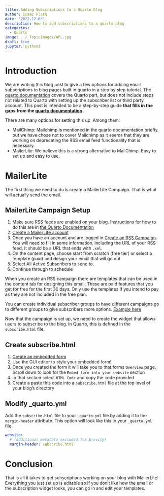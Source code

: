 ```yaml
---
title: Adding Subscriptions to a Quarto Blog
author: Isaac Flath
date: '2022-12-03'
description: How to add subscriptions to a quarto blog
categories:
  - Quarto
image: ../_TopicImages/APL.jpg
draft: true
jupyter: python3
---
```


# Introduction

We are writing this blog post to give a few options for adding email subscriptions to blog pages built in quarto in a step by step tutorial.  The [quarto documentation](https://quarto.org/docs/websites/website-blog.html#subscriptions) covers the Quarto part, but does not include steps not related to Quarto with setting up the subscriber list or third party account.  This post is intended to be a step-by-step guide **that fills in the gaps from the [quarto documentation](https://quarto.org/docs/websites/website-blog.html).**

There are many options for setting this up.  Among them:

+ MailChimp: Mailchimp is mentioned in the quarto documentation briefly, but we have chose not to cover Mailchimp as it seems that they are working on deprecating the RSS email feed functionality that is necessary.
+ MailerLite: We believe this is a strong alternative to MailChimp.  Easy to set up and easy to use.

# MailerLite

The first thing we need to do is create a MailerLite Campaign.  That is what will actually send the email.


:::{.callout-note}

## MailerLite Campaign Setup

1. Make sure RSS feeds are enabled on your blog.  Instructions for how to do this are in [the Quarto Documentation](https://quarto.org/docs/websites/website-blog.html#rss-feed)
1. [Create a MailerLite account](https://www.mailerlite.com/signup)
1. Once you have an account and are logged in [Create an RSS Campaign](https://dashboard.mailerlite.com/campaigns/create).  You will need to fill in some information, including the URL of your RSS feed.  It should be a URL that ends with `.xml`.
1. On the content page, choose start from scratch (free tier) or select a template (paid) and design your email that will go out
1. Select All Active Subscribers to send to. 
1. Continue through to schedule
:::

:::{.callout-important}
When you create an RSS campaign there are templates that can be used in the content tab for designing this email.  These are paid features that you get for free for the first 30 days.  Only use the templates if you intend to pay as they are not included in the free plan.
:::

:::{.callout-tip}

 You can create individual subscriber groups to have different campaigns go to different groups to give subscribers more options.  [Example here](https://isaac-flath.tech/blog.html)
 
:::

Now that the campaign is set up, we need to create the widget that allows users to subscribe to the blog.  In Quarto, this is defined in the `subscribe.html` file.

:::{.callout-note}

## Create subscribe.html

1. [Create an embedded form](https://dashboard.mailerlite.com/forms/create?type=embedded)
1. Use the GUI editor to style your embedded form!
1. Once you created the form it will take you to that forms `Overview` page.  Scroll down to look for the `Embed form into your website` section
1. In that section select `HTML Code` and copy the code provided
1. Create a paste this code into a `subscribe.html` file at the top level of your blog's directory
:::

:::{.callout-note}

## Modify _quarto.yml

Add the `subscribe.html` file to your `_quarto.yml` file by adding it to the `margin-header` attribute.  This option will look like this in your `_quarto.yml` file.

```yaml
website:
  # (additional metadata excluded for brevity)
  margin-header: subscribe.html
```
:::

# Conclusion

That is all it takes to get subscriptions working on your blog with MailerLite!  Everything you just set up is editable so if you don't like how the email or the subscription widget looks, you can go in and edit your templates.


